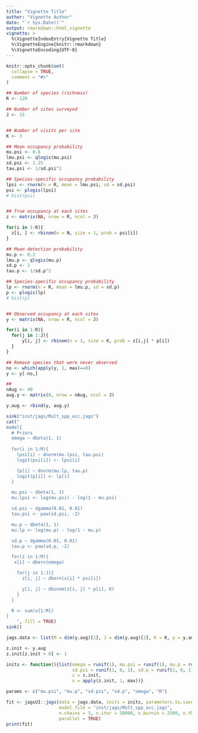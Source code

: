 ```yaml
---
title: "Vignette Title"
author: "Vignette Author"
date: "`r Sys.Date()`"
output: rmarkdown::html_vignette
vignette: >
  %\VignetteIndexEntry{Vignette Title}
  %\VignetteEngine{knitr::rmarkdown}
  %\VignetteEncoding{UTF-8}
---
```


```r
knitr::opts_chunk$set(
  collapse = TRUE,
  comment = "#>"
)
```

```r
## Number of species (richness)
R <- 120

## Number of sites surveyed 
J <- 15


## Number of visits per site
K <- 3

## Mean occupancy probability
mu.psi <- 0.6
lmu.psi <- qlogis(mu.psi)
sd.psi <- 1.25
tau.psi <- 1/sd.psi^2

## Species-specific occupancy probability
lpsi <- rnorm(n = R, mean = lmu.psi, sd = sd.psi)
psi <- plogis(lpsi)
# hist(psi)


## True occupancy at each sites
z <- matrix(NA, nrow = R, ncol = J)

for(i in 1:R){
  z[i, ] <- rbinom(n = N, size = 1, prob = psi[i])
}

## Mean detection probability
mu.p <- 0.2
lmu.p <- qlogis(mu.p)
sd.p <- 1
tau.p <- 1/sd.p^2

## Species-specific occupancy probability
lp <- rnorm(n = R, mean = lmu.p, sd = sd.p)
p <- plogis(lp)
# hist(p)


## Observed occupancy at each sites
y <- matrix(NA, nrow = R, ncol = J)

for(i in 1:R){
  for(j in 1:J){
      y[i, j] <- rbinom(n = 1, size = K, prob = z[i,j] * p[i])
  }
}

## Remove species that were never observed
no <- which(apply(y, 1, max)==0)
y <- y[-no,]

## 
nAug <- 40
aug.y <- matrix(0, nrow = nAug, ncol = J)

y.aug <- rbind(y, aug.y)


```


```r
sink("inst/jags/Mult_spp_occ.jags")
cat("
model{
  # Priors
  omega ~ dbeta(1, 1)
  
  for(i in 1:M){
    lpsi[i] ~ dnorm(mu.lpsi, tau.psi)
    logit(psi[i]) <- lpsi[i]

    lp[i] ~ dnorm(mu.lp, tau.p)
    logit(p[i]) <- lp[i]
  }

  mu.psi ~ dbeta(1, 1)
  mu.lpsi <- log(mu.psi) - log(1 - mu.psi)

  sd.psi ~ dgamma(0.01, 0.01)
  tau.psi <- pow(sd.psi, -2)

  mu.p ~ dbeta(1, 1)
  mu.lp <- log(mu.p) - log(1 - mu.p)

  sd.p ~ dgamma(0.01, 0.01)
  tau.p <- pow(sd.p, -2)

  for(i in 1:M){
   x[i] ~ dbern(omega)

    for(j in 1:J){
      z[i, j] ~ dbern(x[i] * psi[i])

      y[i, j] ~ dbinom(z[i, j] * p[i], K)
    }
  }

  R <- sum(x[1:M])
}
    ", fill = TRUE)
sink()
```


```r
jags.data <- list(M = dim(y.aug)[1], J = dim(y.aug)[2], K = K, y = y.aug)

z.init <- y.aug
z.init[z.init > 0] <- 1

inits <- function(){list(omega = runif(1), mu.psi = runif(1), mu.p = runif(1), 
                         sd.psi = runif(1, 0, 1), sd.p = runif(1, 0, 1),
                         z = z.init,
                         x = apply(z.init, 1, max))}

params <- c("mu.psi", "mu.p", "sd.psi", "sd.p", "omega", "R")

fit <- jagsUI::jags(data = jags.data, inits = inits, parameters.to.save = params, 
                    model.file = "inst/jags/Mult_spp_occ.jags", 
                    n.chains = 3, n.iter = 50000, n.burnin = 2500, n.thin = 1, 
                    parallel = TRUE)
print(fit)
```
